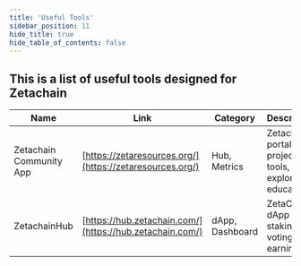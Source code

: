 ```yaml
---
title: 'Useful Tools'
sidebar_position: 11
hide_title: true
hide_table_of_contents: false
---
```



<PageTitle iconUrl="img/zetachain-icon.svg" title="Zetachain Useful Tools" />

## This is a list of useful tools designed for Zetachain

| Name                    | Link                                                     | Category        | Description                                               |
| ----------------------- | -------------------------------------------------------- | --------------- | --------------------------------------------------------- |
| Zetachain Community App | [https://zetaresources.org/](https://zetaresources.org/) | Hub, Metrics | Zetachain portal: projects, tools, explorer & education. |
| ZetachainHub            | [https://hub.zetachain.com/](https://hub.zetachain.com/) | dApp, Dashboard | ZetaChain dApp for staking, voting & earning XP           |
